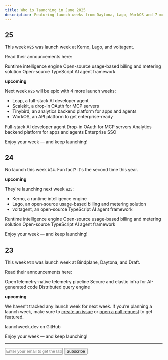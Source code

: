 ```yaml
---
title: Who is launching in June 2025
description: Featuring launch weeks from Daytona, Lago, WorkOS and 7 more developer tools.
---
```


## 25

This week `W25` was launch week at Kerno, Lago, and voltagent.

Read their announcements here:

<Card title="Kerno Launch Week" href="https://www.kerno.io/launch-week-2">
  Runtime intelligence engine
</Card>
<Card title="Lago Launch Week IV" href="https://getlago.com/launch-weeks/launch-week-iv">
  Open-source usage-based billing and metering solution
</Card>
<Card title="voltagent Launch Week" href="https://voltagent.dev/launch-week-june-25/">
  Open-source TypeScript AI agent framework
</Card>

**upcoming**

Next week `W26` will be epic with 4 more launch weeks:

- Leap, a full-stack AI developer agent
- Scalekit, a drop-in OAuth for MCP servers
- Tinybird, an analytics backend platform for apps and agents
- WorkOS, an API platform to get enterprise-ready

<Card title="Leap Launch Week" href="https://leap.new/launchweek">
  Full-stack AI developer agent
</Card>
<Card title="Scalekit AI Launch Week" href="https://www.scalekit.com/agentic-auth-launch">
  Drop-in OAuth for MCP servers
</Card>
<Card title="Tinybird Launch Week 3" href="https://www.tinybird.co/launch-week">
  Analytics backend platform for apps and agents
</Card>
<Card title="WorkOS Launch Week 4" href="https://workos.com/launch-week/summer-2025">
  Enterprise SSO
</Card>

Enjoy your week — and keep launching!

## 24 

No launch this week `W24`. Fun fact? It's the second time this year.

**upcoming**

They're launching next week `W25`:

- Kerno, a runtime intelligence engine 
- Lago, an open-source usage-based billing and metering solution 
- voltagent, an open-source TypeScript AI agent framework 

<Card title="Kerno Launch Week" href="https://www.kerno.io/launch-week-2">
  Runtime intelligence engine
</Card>
<Card title="Lago Launch Week IV" href="https://getlago.com/launch-weeks/launch-week-iv">
  Open-source usage-based billing and metering solution
</Card>
<Card title="voltagent Launch Week" href="https://voltagent.dev/launch-week-june-25/">
  Open-source TypeScript AI agent framework
</Card>

Enjoy your week — and keep launching!

## 23

This week `W23` was launch week at Bindplane, Daytona, and Draft.

Read their announcements here:

<Card title="Bindplane Launch Week" href="https://bindplane.com/launch-week">
  OpenTelemetry-native telemetry pipeline
</Card>
<Card title="Daytona Create Launch Week 6" href="https://create.daytona.io">
  Secure and elastic infra for AI-generated code
</Card>
<Card title="Draft Launch Week" href="https://x.com/search?q=%22launch%20week%22%20or%20%23launchweek%20from%3A%40daftengine&src=typed_query&f=live">
  Distributed query engine
</Card>

**upcoming**

We haven’t tracked any launch week for next week. If you’re planning a launch week, make sure to [create an issue](https://github.com/supabase-community/launchweek.dev/issues) or [open a pull request](https://github.com/supabase-community/launchweek.dev/pulls) to get featured.

<Card title="supabase-community/launchweek.dev" href="https://git.new/lw">
  launchweek.dev on GitHub
</Card>

Enjoy your week — and keep launching!

---

<form
  action="https://buttondown.com/api/emails/embed-subscribe/launchweek.dev"
  method="post"
  target="popupwindow"
  onsubmit="window.open('https://buttondown.com/launchweek.dev', 'popupwindow')"
  class="embeddable-buttondown-form"
>
  <input
    type="email"
    name="email"
    placeholder="Enter your email to get the latest updates"
    id="bd-email"
  />
  <input type="submit" value="Subscribe" />
</form>
